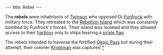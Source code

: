 ---
title: Rebel
---

{{Quote|
Quote=And despite the fact that the good doctor spared us from all that, there are still [[rebels]] out there who want to overthrow him - it's shameful!|
Character=A [[grobo]] in the [[library]]}}
The '''rebels''' were inhabitants of [[Twinsun]] who opposed Dr [[Funfrock]] with military force. They retreated to the [[Rebellion Island]] which was constantly bombed by Funfrock's forces. Their island was isolated and they allowed access to their [[Rebellion Island Harbour|harbour]] only to ships bearing a [[pirate flag]].

The rebels intended to traverse the fortified [[Okojo Pass]] but during their attempt, their coloner [[Kroptman]] was captured 
[[category:rebels|*]]